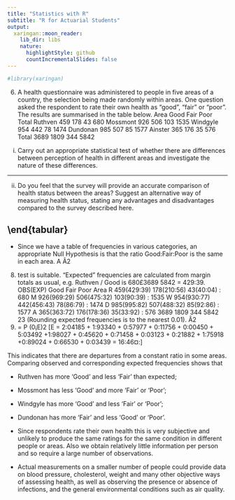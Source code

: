 ```yaml
---
title: "Statistics with R"
subtitle: "R for Actuarial Students"
output:
  xaringan::moon_reader:
    lib_dir: libs
    nature:
      highlightStyle: github
      countIncrementalSlides: false
---
```


```r

#library(xaringan)
```

 
 
6. A health questionnaire was administered to people in five areas of a country, the selection being made randomly within areas. One question asked the respondent to rate their own health as "good", "fair" or "poor". The results are summarised in the table below.
Area Good Fair Poor Total Ruthven  459  178  43  680 Mossmont  926  506 103 1535 Windgyle  954  442  78 1474 Dundonan  985  507  85 1577 
Ainster  365  176  35  576 Total 3689 1809 344 5842
(i) Carry out an appropriate statistical test of whether there are differences between perception of health in different areas and investigate the nature of these differences.



---



 
 
(ii) Do you feel that the survey will provide an accurate comparison of health status between the areas? Suggest an alternative way of measuring health status, stating any advantages and disadvantages compared to the survey described here.

\end{tabular}
---


*  Since we have a table of frequencies in various categories, an appropriate Null
Hypothesis is that the ratio Good:Fair:Poor is the same in each area. A Â2
(8)
test is suitable. “Expected” frequencies are calculated from margin totals as
usual, e.g. Ruthven / Good is 680£3689
5842 = 429:39.
OBS(EXP) Good Fair Poor
Area R 459(429:39) 178(210:56) 43(40:04) : 680
M 926(969:29) 506(475:32) 103(90:39) : 1535
W 954(930:77) 442(456:43) 78(86:79) : 1474
D 985(995:82) 507(488:32) 85(92:86) : 1577
A 365(363:72) 176(178:36) 35(33:92) : 576
3689 1809 344 5842
23
(Rounding expected frequencies is to the nearest 0.01).
Â2
(8) =
P (0¡E)2
\[E = 2:04185 + 1:93340 + 0:57977 + 0:11756 + 0:00450 + 5:03492
+1:98027 + 0:45620 + 0:71458 + 0:03123 + 0:21882 + 1:75918
+0:89024 + 0:66530 + 0:03439 = 16:46¤:\]

This indicates that there are departures from a constant ratio in some areas.
Comparing observed and corresponding expected frequencies shows that

* Ruthven has more ‘Good’ and less ‘Fair’ than expected; 
* Mossmont has less ‘Good’ and more ‘Fair’ or ‘Poor’; 
* Windgyle has more ‘Good’ and less ‘Fair’ or ‘Poor’; 
* Dundonan has more ‘Fair’ and less ‘Good’ or ‘Poor’.

*  Since respondents rate their own health this is very subjective and unlikely
to produce the same ratings for the same condition in different people or
areas. Also we obtain relatively little information per person and so require
a large number of observations.

* Actual measurements on a smaller number of people could provide data
on blood pressure, cholesterol, weight and many other objective ways of
assessing health, as well as observing the presence or absence of infections,
and the general environmental conditions such as air quality.



